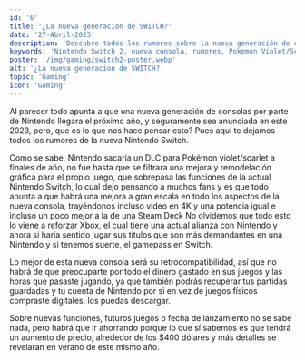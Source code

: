 ```yaml
---
id: '6'
title: '¿La nueva generacion de SWITCH?'
date: '27-Abril-2023'
description: 'Descubre todos los rumores sobre la nueva generación de consolas de Nintendo en 2023, y lo que se sabe sobre la próxima Nintendo Switch. Con la posible mejora gráfica para el juego Pokémon Violet/Scarlet y la alianza con Xbox, todo apunta a que la nueva consola tendrá una potencia igual o incluso mejor que la Steam Deck, retrocompatibilidad con juegos antiguos y una posible integración con el Gamepass.'
keywords: 'Nintendo Switch 2, nueva consola, rumores, Pokemon Violet/Scarlet DLC, video en 4K, retrocompatibilidad, Xbox alianza, aumento de precio'
poster: '/img/gaming/switch2-poster.webp'
alt: '¿La nueva generacion de SWITCH?'
topic: 'Gaming'
icon: 'Gaming'
---
```

Al parecer todo apunta a que una nueva generación de consolas por parte de Nintendo llegara el próximo año, y seguramente sea anunciada en este 2023, 
pero, que es lo que nos hace pensar esto? Pues aquí te dejamos todos los rumores de la nueva Nintendo Switch.

Como se sabe, Nintendo sacaría un DLC para Pokémon violet/scarlet a finales de año, no fue hasta que se filtrara una mejora y remodelación gráfica para el 
propio juego, que sobrepasa las funciones de la actual Nintendo Switch, lo cual dejo pensando a muchos fans y es que todo apunta a que habrá una mejora a 
gran escala en todo los aspectos de la nueva consola, trayéndonos incluso video en 4K y una potencia igual e incluso un poco mejor a la de una Steam Deck 
No olvidemos que todo esto lo viene a reforzar Xbox, el cual tiene una actual alianza con Nintendo y ahora si haría sentido jugar sus títulos que son más 
demandantes en una Nintendo y si tenemos suerte, el gamepass en Switch.

Lo mejor de esta nueva consola será su retrocompatibilidad, así que no habrá de que preocuparte por todo el dinero  gastado en sus juegos y las horas 
que pasaste jugando, ya que también podrás recuperar tus partidas guardadas y tu cuenta de Nintendo por si en vez de juegos físicos compraste digitales, 
los puedas descargar.

Sobre nuevas funciones, futuros juegos o fecha de lanzamiento no se sabe nada, pero habrá que ir ahorrando porque lo que sí sabemos es que tendrá un 
aumento de precio, alrededor de los $400 dólares y más detalles se revelaran en verano de este mismo año.